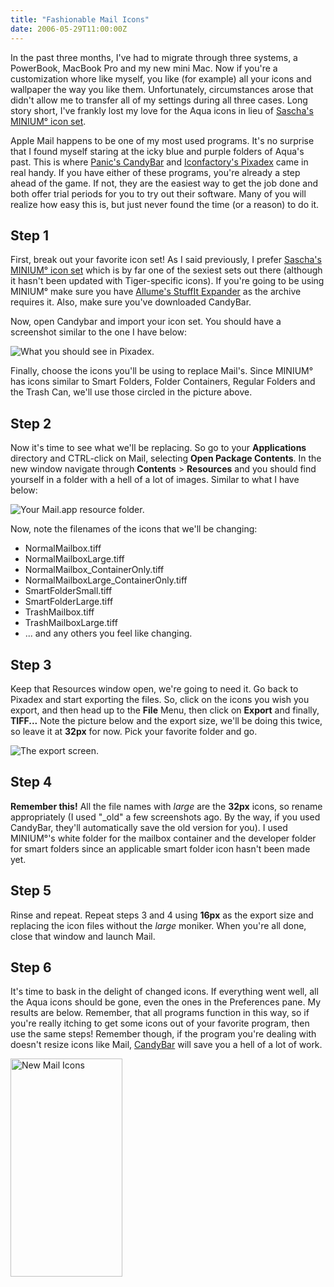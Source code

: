 ```yaml
---
title: "Fashionable Mail Icons"
date: 2006-05-29T11:00:00Z
---
```


In the past three months, I've had to migrate through three systems, a PowerBook, MacBook Pro and my new mini Mac. Now if you're a customization whore like myself, you like (for example) all your icons and wallpaper the way you like them. Unfortunately, circumstances arose that didn't allow me to transfer all of my settings during all three cases. Long story short, I've frankly lost my love for the Aqua icons in lieu of [Sascha's][1] [MINIUM&deg; icon set][2].

Apple Mail happens to be one of my most used programs. It's no surprise that I found myself staring at the icky blue and purple folders of Aqua's past. This is where [Panic's CandyBar][3] and [Iconfactory's Pixadex][4] came in real handy. If you have either of these programs, you're already a step ahead of the game. If not, they are the easiest way to get the job done and both offer trial periods for you to try out their software. Many of you will realize how easy this is, but just never found the time (or a reason) to do it.

## Step 1

First, break out your favorite icon set! As I said previously, I prefer [Sascha's][1] [MINIUM&deg; icon set][2] which is by far one of the sexiest sets out there (although it hasn't been updated with Tiger-specific icons). If you're going to be using MINIUM&deg; make sure you have [Allume's StuffIt Expander][5] as the archive requires it. Also, make sure you've downloaded CandyBar.

Now, open Candybar and import your icon set. You should have a screenshot similar to the one I have below:

<img src="http://avalonstar.com/tutorials/mailicons/1.png" alt="What you should see in Pixadex." />

Finally, choose the icons you'll be using to replace Mail's. Since MINIUM&deg; has icons similar to Smart Folders, Folder Containers, Regular Folders and the Trash Can, we'll use those circled in the picture above.

## Step 2

Now it's time to see what we'll be replacing. So go to your **Applications** directory and CTRL-click on Mail, selecting **Open Package Contents**. In the new window navigate through **Contents** > **Resources** and you should find yourself in a folder with a hell of a lot of images. Similar to what I have below:

<img src="http://avalonstar.com/tutorials/mailicons/2.png" alt="Your Mail.app resource folder." />

Now, note the filenames of the icons that we'll be changing:

+ NormalMailbox.tiff
+ NormalMailboxLarge.tiff
+ NormalMailbox_ContainerOnly.tiff
+ NormalMailboxLarge_ContainerOnly.tiff
+ SmartFolderSmall.tiff
+ SmartFolderLarge.tiff
+ TrashMailbox.tiff
+ TrashMailboxLarge.tiff
+ ... and any others you feel like changing.

## Step 3

Keep that Resources window open, we're going to need it. Go back to Pixadex and start exporting the files. So, click on the icons you wish you export, and then head up to the **File** Menu, then click on **Export** and finally, **TIFF...** Note the picture below and the export size, we'll be doing this twice, so leave it at **32px** for now. Pick your favorite folder and go.

<img src="http://avalonstar.com/tutorials/mailicons/3.png" alt="The export screen." />

## Step 4

**Remember this!** All the file names with _large_ are the **32px** icons, so rename appropriately (I used "_old" a few screenshots ago. By the way, if you used CandyBar, they'll automatically save the old version for you). I used MINIUM&deg;'s white folder for the mailbox container and the developer folder for smart folders since an applicable smart folder icon hasn't been made yet.

## Step 5

Rinse and repeat. Repeat steps 3 and 4 using **16px** as the export size and replacing the icon files without the _large_ moniker. When you're all done, close that window and launch Mail.

## Step 6

It's time to bask in the delight of changed icons. If everything went well, all the Aqua icons should be gone, even the ones in the Preferences pane. My results are below. Remember, that all programs function in this way, so if you're really itching to get some icons out of your favorite program, then use the same steps! Remember though, if the program you're dealing with doesn't resize icons like Mail, [CandyBar][3] will save you a hell of a lot of work.

[<img src="https://static.flickr.com/53/155439443_04e080d61a_o.png" width="179" height="349" alt="New Mail Icons" />][6]

[1]: http://www.rad-e8.com/
[2]: http://www.rad-e8.com/downloads/icn/minium/
[3]: http://www.panic.com/candybar/
[4]: http://www.iconfactory.com/px_home.asp
[5]: http://www.stuffit.com/mac/index.html
[6]: http://www.flickr.com/photos/avalonstar/155439443/
